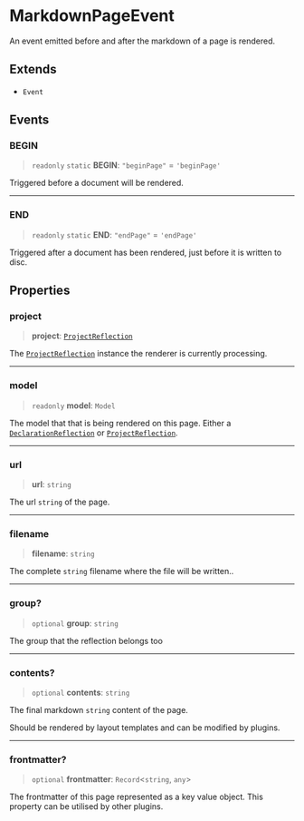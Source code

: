 # MarkdownPageEvent

An event emitted before and after the markdown of a page is rendered.

## Extends

- `Event`

## Events

### BEGIN

> `readonly` `static` **BEGIN**: `"beginPage"` = `'beginPage'`

Triggered before a document will be rendered.

***

### END

> `readonly` `static` **END**: `"endPage"` = `'endPage'`

Triggered after a document has been rendered, just before it is written to disc.

## Properties

### project

> **project**: [`ProjectReflection`](https://typedoc.org/api/classes/Models.ProjectReflection.html)

The [`ProjectReflection`](https://typedoc.org/api/classes/Models.ProjectReflection.html) instance the renderer is currently processing.

***

### model

> `readonly` **model**: `Model`

The model that that is being rendered on this page.
Either a [`DeclarationReflection`](https://typedoc.org/api/classes/Models.DeclarationReflection.html) or [`ProjectReflection`](https://typedoc.org/api/classes/Models.ProjectReflection.html).

***

### url

> **url**: `string`

The url `string` of the page.

***

### filename

> **filename**: `string`

The complete `string` filename where the file will be written..

***

### group?

> `optional` **group**: `string`

The group that the reflection belongs too

***

### contents?

> `optional` **contents**: `string`

The final markdown `string` content of the page.

Should be rendered by layout templates and can be modified by plugins.

***

### frontmatter?

> `optional` **frontmatter**: `Record`\<`string`, `any`\>

The frontmatter of this page represented as a key value object. This property can be utilised by other plugins.
